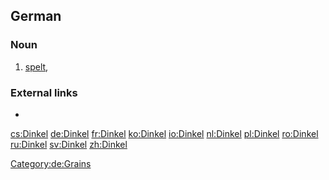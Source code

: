 ==German==
{{wikipedia|lang=de}}
===Noun===
{{de-noun|m|Dinkels|Dinkel}}
# [[spelt#Etymology_2|spelt]], {{taxlink|Triticum spelta|species|noshow=1}}
===External links===
* {{R:Duden}}

[[Category:de:Grains]]

[[cs:Dinkel]]
[[de:Dinkel]]
[[fr:Dinkel]]
[[ko:Dinkel]]
[[io:Dinkel]]
[[nl:Dinkel]]
[[pl:Dinkel]]
[[ro:Dinkel]]
[[ru:Dinkel]]
[[sv:Dinkel]]
[[zh:Dinkel]]